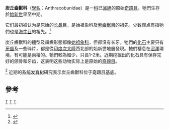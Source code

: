 {{Automatic taxobox
| taxon = Anthracobunidae
| authority = Wells and Gingerich, 1983
| fossil_range = 早至中[[始新世|始新世]]
| status = Fossil
| subdivision_ranks = [[屬|屬]]
| subdivision =
* †[[炭丘齒獸屬|炭丘齒獸屬]] ''Anthracobune''
* †''Jozaria''
* †''Obergfellia''
}}

'''炭丘齒獸科'''（[[學名|學名]]：Anthracobunidae）是一[[科|科]]已[[滅絕|滅絕]]的原始[[奇蹄目|奇蹄目]]。牠們生存於[[始新世|始新世]]早至中期。

它们最初被认为是原始的[[长鼻目|长鼻目]]，是始祖象科及[[索齒獸目|索齒獸目]]的祖先。少数观点有指牠們也是[[海牛目|海牛目]]的祖先。<ref>{{cite journal en|author=N. A. Wells and P. D. Gingerich|year=1983|title=Review of Eocene Anthracobunidae (Mammalia, Proboscidea) with a new genus and species, ''Jozaria palustris'', from the Kuldana Formation of Kohat (Pakistan)|journal=Contrib. Mus. Pal.Univ. Michigan|volume=26|issue=7|pages=117-39}}</ref>

炭丘齒獸科的體型及頰齒形態都像[[始祖象科|始祖象科]]，但卻沒有长牙。牠們的[[化石|化石]]主要只有[[牙齒|牙齒]]及一些碎片，都是從[[印度次大陸|印度次大陸]]西北部的始新世地層發現。牠們棲息在[[沼澤|沼澤]]環境，有可能是兩棲的。牠們較為細少，只長1-2米。近期挖掘出的化石具有保存完好的颌骨和牙齿，这表明这些动物实际上是原始的[[奇蹄目|奇蹄目]]。

<ref name = "Qiu2014">{{cite web
 | last = Qiu | first = L. | title = Ancient "Oddball" Mammal Reshuffles Family Tree?
 | publisher = [[National_Geographic_Society|National Geographic Society]] | date = 2014-10-08
 | url = http://newswatch.nationalgeographic.com/2014/10/08/animals-science-paleontology-fossils-evolution-rhinoceroses-elephants/
 | accessdate = 2014-10-11 | archivedate = 2014-10-11
 | archiveurl = https://web.archive.org/web/20141011071917/http://newswatch.nationalgeographic.com/2014/10/08/animals-science-paleontology-fossils-evolution-rhinoceroses-elephants/}}</ref> 近期的[[系统发育树|系统发育树]]研究表示炭丘齒獸科位于[[奇蹄目|奇蹄目]]基底。

==參考==
{{reflist}}
{{taxonbar}}
[[Category:奇蹄目|T]]
[[Category:始新世哺乳類|T]]
[[Category:1983年描述的分类群|T]]